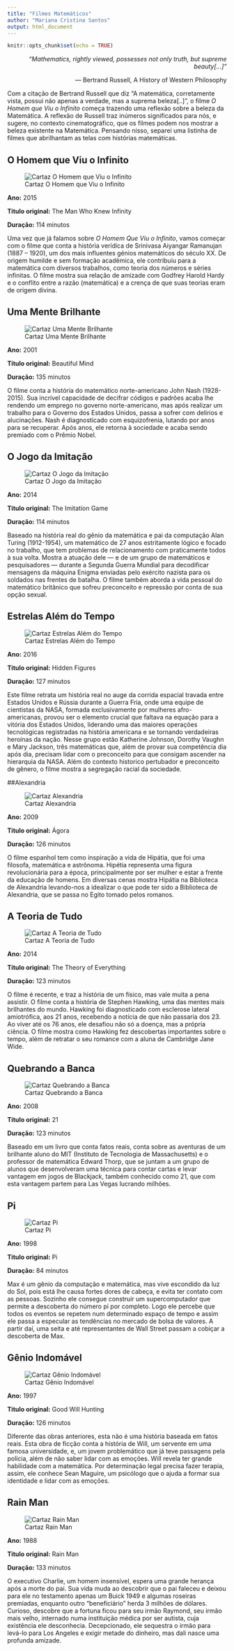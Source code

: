 ```yaml
---
title: "Filmes Matemáticos"
author: "Mariana Cristina Santos"
output: html_document
---
```




```r
knitr::opts_chunk$set(echo = TRUE)
```

<p align="Right"> *“Mathematics, rightly viewed, possesses not only truth, but supreme beauty[...]"*</p>
<p align="Right"> ― Bertrand Russell, A History of Western Philosophy </p>

Com a citação de Bertrand Russell que diz "A matemática, corretamente vista, possui não apenas a verdade, mas a suprema beleza[..]", o filme *O Homem que Viu o Infinito* começa trazendo uma reflexão sobre a beleza da Matemática. A reflexão de Russell traz inúmeros significados para nós, e sugere, no contexto cinematográfico, que os filmes podem nos mostrar a beleza existente na Matemática. Pensando nisso, separei uma listinha de filmes que abrilhantam as telas com histórias matemáticas.

## O Homem que Viu o Infinito
<p align="Center"> ![Cartaz O Homem que Viu o Infinito](https://www.melhoresfilmes.com.br/dimg/?w=289&amp;url=https%3A%2F%2Fwww.melhoresfilmes.com.br%2Fimg%2Fposters%2F28397.jpg)</p>
<p> **Ano:** 2015</p>
<p>**Titulo original:** The Man Who Knew Infinity</p>
<p>**Duração:** 114 minutos</p>
<p> Uma vez que já falamos sobre *O Homem Que Viu o Infinito*, vamos começar com o filme que conta a história verídica de Srinivasa Aiyangar Ramanujan (1887 – 1920), um dos mais influentes génios matemáticos do século XX. De origem humilde e sem formação acadêmica, ele contribuiu para a matemática com diversos trabalhos, como  teoria dos números e séries infinitas. O filme mostra sua relação de amizade com Godfrey Harold Hardy e o conflito entre a razão (matemática) e a crença de que suas teorias eram de origem divina.</p>

## Uma Mente Brilhante
<p align="Center"> ![Cartaz Uma Mente Brilhante](https://www.melhoresfilmes.com.br/dimg/?w=289&amp;url=https%3A%2F%2Fwww.melhoresfilmes.com.br%2Fimg%2Fposters%2F2771.jpg)</p>
<p> **Ano:** 2001</p>
<p>**Titulo original:** Beautiful Mind</p>
<p>**Duração:** 135 minutos</p>
<p> O filme conta a história do matemático norte-americano John Nash (1928-2015). Sua incrível capacidade de decifrar códigos e padrões acaba lhe rendendo um emprego no governo norte-americano, mas após realizar um trabalho para o Governo dos Estados Unidos, passa a sofrer com delírios e alucinações. Nash é diagnosticado com esquizofrenia, lutando por anos para se recuperar. Após anos, ele retorna à sociedade e acaba sendo premiado com o Prêmio Nobel.</p>

## O Jogo da Imitação
<p align="Center"> ![Cartaz O Jogo da Imitação](https://www.melhoresfilmes.com.br/dimg/?w=289&amp;url=https%3A%2F%2Fwww.melhoresfilmes.com.br%2Fimg%2Fposters%2F26784.jpg)</p>
<p> **Ano:** 2014</p>
<p>**Titulo original:** The Imitation Game</p>
<p>**Duração:** 114 minutos</p>
<p> Baseado na história real do gênio da matemática e pai da computação Alan Turing (1912-1954), um matemático de 27 anos estritamente lógico e focado no trabalho, que tem problemas de relacionamento com praticamente todos à sua volta. Mostra a atuação dele — e de um grupo de matemáticos e pesquisadores — durante a Segunda Guerra Mundial para decodificar mensagens da máquina Enigma enviadas pelo exército nazista para os soldados nas frentes de batalha. O filme também aborda a vida pessoal do matemático britânico que sofreu preconceito e repressão por conta de sua opção sexual.

## Estrelas Além do Tempo
<p align="Center"> ![Cartaz Estrelas Além do Tempo](https://www.melhoresfilmes.com.br/dimg/?w=289&amp;url=https%3A%2F%2Fwww.melhoresfilmes.com.br%2Fimg%2Fposters%2F28737.jpg)</p>
<p> **Ano:** 2016</p>
<p>**Titulo original:** Hidden Figures</p>
<p>**Duração:** 127 minutos</p>
<p>Este filme retrata um história real no auge da corrida espacial travada entre Estados Unidos e Rússia durante a Guerra Fria, onde uma equipe de cientistas da NASA, formada exclusivamente por mulheres afro-americanas, provou ser o elemento crucial que faltava na equação para a vitória dos Estados Unidos, liderando uma das maiores operações tecnológicas registradas na história americana e se tornando verdadeiras heroínas da nação. Nesse grupo estão Katherine Johnson, Dorothy Vaughn e Mary Jackson, três matemáticas que, além de provar sua competência dia após dia, precisam lidar com o preconceito para que consigam ascender na hierarquia da NASA. Além do contexto historico pertubador e preconceito de gênero, o filme mostra a segregação racial da sociedade.</p>

##Alexandria
<p align="Center"> ![Cartaz Alexandria](https://www.melhoresfilmes.com.br/dimg/?w=289&amp;url=https%3A%2F%2Fwww.melhoresfilmes.com.br%2Fimg%2Fposters%2F16091.jpg)
<p> **Ano:** 2009</p>
<p>**Titulo original:** Ágora</p>
<p>**Duração:** 126 minutos</p>
<p>O filme espanhol tem como inspiração a vida de Hipátia, que foi uma filosofa, matemática e astrônoma. Hipétia representa uma figura revolucionária para a época, principalmente por ser mulher e estar a frente da educação de homens. Em diversas cenas mostra Hipátia na Biblioteca de Alexandria levando-nos a idealizar o que pode ter sido a Biblioteca de Alexandria, que se passa no Egito tomado pelos romanos. </p>

## A Teoria de Tudo
<p align="Center"> ![Cartaz A Teoria de Tudo](https://www.melhoresfilmes.com.br/dimg/?w=289&amp;url=https%3A%2F%2Fwww.melhoresfilmes.com.br%2Fimg%2Fposters%2F26782.jpg)</p>
<p> **Ano:** 2014</p>
<p>**Titulo original:** The Theory of Everything</p>
<p>**Duração:** 123 minutos</p>
<p>O filme é recente, e traz a história de um físico, mas vale muita a pena assistir. O filme conta a história de Stephen Hawking, uma das mentes mais brilhantes do mundo. Hawking foi diagnosticado com esclerose lateral amiotrófica, aos 21 anos, recebendo a notícia de que não passaria dos 23. Ao viver até os 76 anos, ele desafiou não só a doença, mas a própria ciência. O filme mostra como Hawking fez descobertas importantes sobre o tempo, além de retratar o seu romance com a aluna de Cambridge Jane Wide.</p>

## Quebrando a Banca
<p align="Center"> ![Cartaz Quebrando a Banca](https://www.melhoresfilmes.com.br/dimg/?w=289&amp;url=https%3A%2F%2Fwww.melhoresfilmes.com.br%2Fimg%2Fposters%2F8034.jpg)
<p> **Ano:** 2008</p>
<p>**Titulo original:** 21</p>
<p>**Duração:** 123 minutos</p>
<p> Baseado em um livro que conta fatos reais, conta sobre as aventuras de um brilhante aluno do MIT (Instituto de Tecnologia de Massachusetts) e o professor de matemática Edward Thorp, que se juntam a um grupo de alunos que desenvolveram uma técnica para contar cartas e levar vantagem em jogos de Blackjack, também conhecido como 21, que com esta vantagem partem para Las Vegas lucrando milhões.</p>

## Pi
<p align="Center"> ![Cartaz Pi](https://www.melhoresfilmes.com.br/dimg/?w=289&amp;url=https%3A%2F%2Fwww.melhoresfilmes.com.br%2Fimg%2Fposters%2F1953.jpg)
<p> **Ano:** 1998</p>
<p>**Titulo original:** Pi</p>
<p>**Duração:** 84 minutos</p>
<p>Max é um gênio da computação e matemática, mas vive escondido da luz do Sol, pois está lhe causa fortes dores de cabeça, e evita ter contato com as pessoas. Sozinho ele consegue construir um supercomputador que permite a descoberta do número pi por completo. Logo ele percebe que todos os eventos se repetem num determinado espaço de tempo e assim ele passa a especular as tendências no mercado de bolsa de valores. A partir daí, uma seita e até representantes de Wall Street passam a cobiçar a descoberta de Max.</p>

## Gênio Indomável
<p align="Center"> ![Cartaz Gênio Indomável](https://www.melhoresfilmes.com.br/dimg/?w=289&amp;url=https%3A%2F%2Fwww.melhoresfilmes.com.br%2Fimg%2Fposters%2F2132.jpg)</p>
<p> **Ano:** 1997</p>
<p>**Titulo original:** Good Will Hunting</p>
<p>**Duração:** 126 minutos</p>
<p> Diferente das obras anteriores, esta não é uma história baseada em fatos reais. Esta obra de ficção conta a história de Will, um servente em uma famosa universidade, e, um jovem problemático que já teve passagens pela polícia, além de não saber lidar com as emoções. Will revela ter grande habilidade com a matemática. Por determinação legal precisa fazer terapia, assim, ele conhece Sean Maguire, um psicólogo que o ajuda a formar sua identidade e lidar com as emoções.</p>

## Rain Man
<p align="Center"> ![Cartaz Rain Man](https://www.melhoresfilmes.com.br/dimg/?w=289&amp;url=https%3A%2F%2Fwww.melhoresfilmes.com.br%2Fimg%2Fposters%2F170.jpg)</p>
<p> **Ano:** 1988</p>
<p>**Titulo original:** Rain Man</p>
<p>**Duração:** 133 minutos</p>
<p> O executivo Charlie, um homem insensível, espera uma grande herança após a morte do pai. Sua vida muda ao descobrir que o pai faleceu e deixou para ele no testamento apenas um Buick 1949 e algumas roseiras premiadas, enquanto outro “beneficiário” herda 3 milhões de dólares. Curioso, descobre que a fortuna ficou para seu irmão Raymond, seu irmão mais velho, internado numa instituição médica por ser autista, cuja existência ele desconhecia. Decepcionado, ele sequestra o irmão para levá-lo para Los Angeles e exigir metade do dinheiro, mas dali nasce uma profunda amizade.</p>
